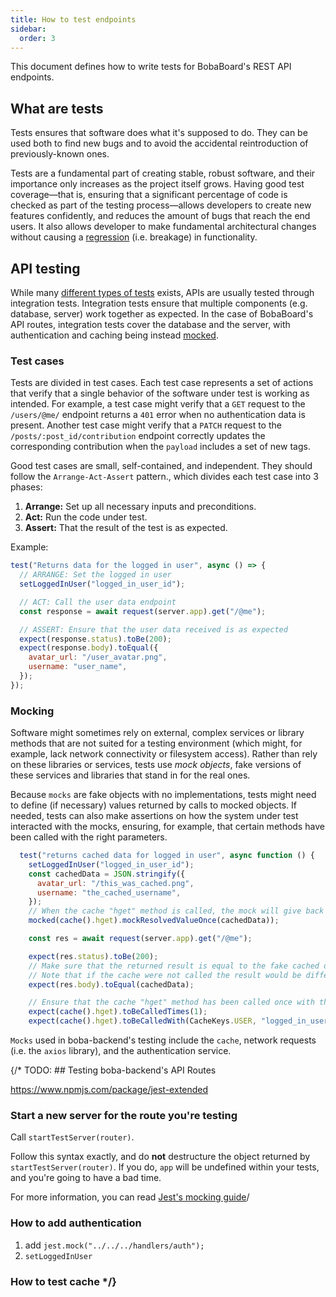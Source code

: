 ```yaml
---
title: How to test endpoints
sidebar:
  order: 3
---
```


This document defines how to write tests for BobaBoard's REST API endpoints.

## What are tests

Tests ensures that software does what it's supposed to do. They can be used both
to find new bugs and to avoid the accidental reintroduction of previously-known
ones.

Tests are a fundamental part of creating stable, robust software, and their
importance only increases as the project itself grows. Having good test
coverage—that is, ensuring that a significant percentage of code is checked as
part of the testing process—allows developers to create new features
confidently, and reduces the amount of bugs that reach the end users. It also
allows developer to make fundamental architectural changes without causing a
[regression](https://en.wikipedia.org/wiki/Software_regression) (i.e. breakage)
in functionality.

## API testing

While many
[different types of tests](https://educative.io/blog/software-testing-types-101#functional-methods)
exists, APIs are usually tested through integration tests. Integration tests
ensure that multiple components (e.g. database, server) work together as
expected. In the case of BobaBoard's API routes, integration tests cover the
database and the server, with authentication and caching being instead
[mocked](#mocking).

### Test cases

Tests are divided in test cases. Each test case represents a set of actions that
verify that a single behavior of the software under test is working as intended.
For example, a test case might verify that a `GET` request to the `/users/@me/`
endpoint returns a `401` error when no authentication data is present. Another
test case might verify that a `PATCH` request to the
`/posts/:post_id/contribution` endpoint correctly updates the corresponding
contribution when the `payload` includes a set of new tags.

Good test cases are small, self-contained, and independent. They should follow
the `Arrange-Act-Assert` pattern., which divides each test case into 3 phases:

1. **Arrange:** Set up all necessary inputs and preconditions.
2. **Act:** Run the code under test.
3. **Assert:** That the result of the test is as expected.

Example:

```javascript
test("Returns data for the logged in user", async () => {
  // ARRANGE: Set the logged in user
  setLoggedInUser("logged_in_user_id");

  // ACT: Call the user data endpoint
  const response = await request(server.app).get("/@me");

  // ASSERT: Ensure that the user data received is as expected
  expect(response.status).toBe(200);
  expect(response.body).toEqual({
    avatar_url: "/user_avatar.png",
    username: "user_name",
  });
});
```

### Mocking

Software might sometimes rely on external, complex services or library methods
that are not suited for a testing environment (which might, for example, lack
network connectivity or filesystem access). Rather than rely on these libraries
or services, tests use _mock objects_, fake versions of these services and
libraries that stand in for the real ones.

Because `mocks` are fake objects with no implementations, tests might need to
define (if necessary) values returned by calls to mocked objects. If needed,
tests can also make assertions on how the system under test interacted with the
mocks, ensuring, for example, that certain methods have been called with the
right parameters.

```javascript
  test("returns cached data for logged in user", async function () {
    setLoggedInUser("logged_in_user_id");
    const cachedData = JSON.stringify({
      avatar_url: "/this_was_cached.png",
      username: "the_cached_username",
    });
    // When the cache "hget" method is called, the mock will give back the fake cached data
    mocked(cache().hget).mockResolvedValueOnce(cachedData));

    const res = await request(server.app).get("/@me");

    expect(res.status).toBe(200);
    // Make sure that the returned result is equal to the fake cached data.
    // Note that if the cache were not called the result would be different
    expect(res.body).toEqual(cachedData);

    // Ensure that the cache "hget" method has been called once with the right parameters
    expect(cache().hget).toBeCalledTimes(1);
    expect(cache().hget).toBeCalledWith(CacheKeys.USER, "logged_in_user_id");
```

`Mocks` used in boba-backend's testing include the `cache`, network requests
(i.e. the `axios` library), and the authentication service.

{/\* TODO: ## Testing boba-backend's API Routes

https://www.npmjs.com/package/jest-extended

### Start a new server for the route you're testing

Call `startTestServer(router)`.

Follow this syntax exactly, and do **not** destructure the object returned by
`startTestServer(router)`. If you do, `app` will be undefined within your tests,
and you're going to have a bad time.

For more information, you can read
[Jest's mocking guide](https://jestjs.io/docs/mock-functions)/

### How to add authentication

1. add `jest.mock("../../../handlers/auth");`
2. `setLoggedInUser`

### How to test cache \*/}
